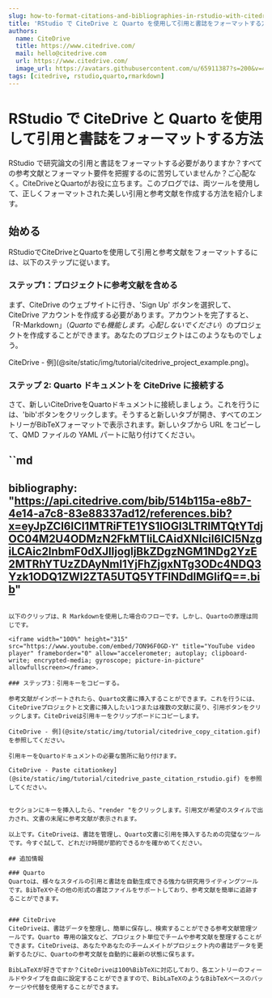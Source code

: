```yaml
---
slug: how-to-format-citations-and-bibliographies-in-rstudio-with-citedrive-and-quarto
title: 'RStudio で CiteDrive と Quarto を使用して引用と書誌をフォーマットする方法'
authors:
  name: CiteDrive
  title: https://www.citedrive.com/
  mail: hello@citedrive.com
  url: https://www.citedrive.com/
  image_url: https://avatars.githubusercontent.com/u/65911387?s=200&v=4
tags: [citedrive, rstudio,quarto,rmarkdown]
---
```


# RStudio で CiteDrive と Quarto を使用して引用と書誌をフォーマットする方法


RStudio で研究論文の引用と書誌をフォーマットする必要がありますか？すべての参考文献とフォーマット要件を把握するのに苦労していませんか？ご心配なく。CiteDriveとQuartoがお役に立ちます。このブログでは、両ツールを使用して、正しくフォーマットされた美しい引用と参考文献を作成する方法を紹介します。


## 始める

RStudioでCiteDriveとQuartoを使用して引用と参考文献をフォーマットするには、以下のステップに従います。


### ステップ1：プロジェクトに参考文献を含める

まず、CiteDrive のウェブサイトに行き、'Sign Up' ボタンを選択して、CiteDrive アカウントを作成する必要があります。アカウントを完了すると、「R-Markdown」（*Quartoでも機能します。心配しないでください*）のプロジェクトを作成することができます。あなたのプロジェクトはこのようなものでしょう。

CiteDrive - 例](@site/static/img/tutorial/citedrive_project_example.png)。

### ステップ 2: Quarto ドキュメントを CiteDrive に接続する

さて、新しいCiteDriveをQuartoドキュメントに接続しましょう。これを行うには、'bib'ボタンをクリックします。そうすると新しいタブが開き、すべてのエントリーがBibTeXフォーマットで表示されます。新しいタブから URL をコピーして、QMD ファイルの YAML パートに貼り付けてください。


``md
---
bibliography: "https://api.citedrive.com/bib/514b115a-e8b7-4e14-a7c8-83e88337ad12/references.bib?x=eyJpZCI6ICI1MTRiFTE1YS1lOGI3LTRlMTQtYTdjOC04M2U4ODMzN2FkMTIiLCAidXNlciI6ICI5NzgiLCAic2lnbmF0dXJlIjogIjBkZDgzNGM1NDg2YzE2MTRhYTUzZDAyNmI1YjFhZjgxNTg3ODc4NDQ3Yzk1ODQ1ZWI2ZTA5UTQ5YTFlNDdlMGIifQ==.bib"
---
````

以下のクリップは、R Markdownを使用した場合のフローです。しかし、Quartoの原理は同じです。

<iframe width="100%" height="315" src="https://www.youtube.com/embed/7ON96F0GD-Y" title="YouTube video player" frameborder="0" allow="accelerometer; autoplay; clipboard-write; encrypted-media; gyroscope; picture-in-picture" allowfullscreen></frame>.

### ステップ3：引用キーをコピーする。

参考文献がインポートされたら、Quarto文書に挿入することができます。これを行うには、CiteDriveプロジェクトと文書に挿入したい1つまたは複数の文献に戻り、引用ボタンをクリックします。CiteDriveは引用キーをクリップボードにコピーします。

CiteDrive - 例](@site/static/img/tutorial/citedrive_copy_citation.gif)を参照してください。

引用キーをQuartoドキュメントの必要な箇所に貼り付けます。

CiteDrive - Paste citationkey](@site/static/img/tutorial/citedrive_paste_citation_rstudio.gif) を参照してください。


セクションにキーを挿入したら、"render "をクリックします。引用文が希望のスタイルで出力され、文書の末尾に参考文献が表示されます。

以上です。CiteDriveは、書誌を管理し、Quarto文書に引用を挿入するための完璧なツールです。今すぐ試して、どれだけ時間が節約できるかを確かめてください。

## 追加情報

### Quarto
Quartoは、様々なスタイルの引用と書誌を自動生成できる強力な研究用ライティングツールです。BibTeXやその他の形式の書誌ファイルをサポートしており、参考文献を簡単に追跡することができます。


### CiteDrive
CiteDriveは、書誌データを整理し、簡単に保存し、検索することができる参考文献管理ツールです。Quarto 専用の論文など、プロジェクト単位でチームや参考文献を整理することができます。CiteDriveは、あなたやあなたのチームメイトがプロジェクト内の書誌データを更新するたびに、Quartoの参考文献を自動的に最新の状態に保ちます。

BibLaTeXが好きですか？CiteDriveは100%BibTeXに対応しており、各エントリーのフィールドやタイプを自由に設定することができますので、BibLaTeXのようなBibTeXベースのパッケージや代替を使用することができます。